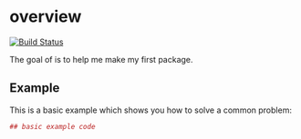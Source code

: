 # overview
[![Build Status](https://travis-ci.org/emilyrmax/myfirstpkg.svg?branch=master)](https://travis-ci.org/emilyrmax/myfirstpkg)

The goal of  is to help me make my first package.

## Example

This is a basic example which shows you how to solve a common problem:

``` r
## basic example code
```
